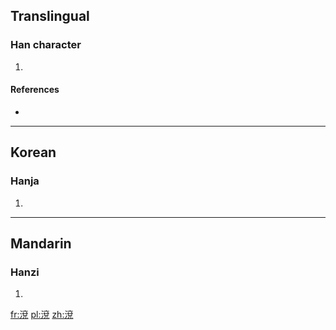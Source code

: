 ==Translingual==

===Han character===
{{Han char|rn=85|rad=水|as=09|sn=12|four=|canj=EYCU}}

# {{defn|Han|sort=水09}}

====References====
* {{Han ref|kx=0635.130|dkj=17791|dj=1042.090|hdz=31684.030|uh=6E37|ud=28215}}

----

==Korean==

===Hanja===
{{ko-hanja|hangeul=연|eumhun=|rv=yeon|mr=yŏn|y=yen}}

# {{defn|lang=ko|sort=水09}}

----

==Mandarin==

===Hanzi===
{{cmn-hanzi|pin=[[yǎn]] ([[yan3]])|wg=yen<sup>3</sup>}}

# {{defn|lang=cmn|sort=水09}}

[[fr:渷]]
[[pl:渷]]
[[zh:渷]]